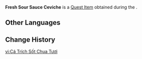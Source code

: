 {{Item Infobox
|id           = 120956
|image        = Item Fresh Sour Sauce Ceviche.png
|type         = Quest Items
|description  = Raw pieces of fish with a fruity fragrance. The sheer fragrance bowls you over in the first wave, with sourness and spiciness bringing up the rear, granting this fish layers akin to the tides, with you the surfer on a sea of flavor. Even when the tumult has subsided, your yearning remains.
|source1      = [[A Saurian Lover's Ordinary Days]]
}}
'''Fresh Sour Sauce Ceviche''' is a [[Quest Item]] obtained during the {{Quest|A Saurian Lover's Ordinary Days}}.

==Other Languages==
{{Other Languages|default_hidden=1
|en      = Fresh Sour Sauce Ceviche
|zhs     = 新鲜的酸汁腌鱼
|zhs_rm  = 
|zht     = 新鮮的酸汁醃魚
|zht_rm  = 
|ja      = 新鮮なセビチェ
|ja_rm   = Shinsen-na Sebiche
|ko      = 신선한 새콤달콤 생선 절임
|es      = Ceviche fresco
|fr      = Ceviche en sauce aigre frais
|ru      = Свежий окунь в кислом соусе
|th      = Sour Sauce Ceviche สด ๆ
|th_rm   = 
|vi      = Cá Trích Sốt Chua Tươi
|de      = Frischer Pökelfisch in saurer Sauce
|id      = Sour Sauce Ceviche Segar
|pt      = Ceviche Fresco
|tr      = Taze Ekşi Soslu Tütsülenmiş Balık
|it      = Aringa affumicata in agrodolce fresca
}}

==Change History==
{{Change History|5.0}}

[[vi:Cá Trích Sốt Chua Tươi]]